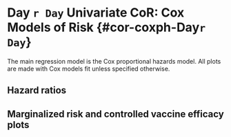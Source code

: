 # Day `r Day` Univariate CoR: Cox Models of Risk {#cor-coxph-Day`r Day`}

The main regression model is the Cox proportional hazards model. All plots are made with Cox models fit unless specified otherwise.

## Hazard ratios

\begin{table}[H]
\caption{Inference for Day `r Day` antibody marker covariate-adjusted correlates of risk of COVID in the vaccine group: Hazard ratios per 10-fold increment in the marker*}
\begin{center}
    \input{\pathCoRoutput`r Day`/CoR_univariable_svycoxph_pretty_\studyname}\\
\end{center}
*Baseline covariates adjusted for: age in years, at risk or not, community of color or not
%, baseline risk score
. Average follow-up time \input{\pathCoRoutput`r Day`/CoR_mean_followup_time_vacc_\studyname} days, maximum follow-up time \input{\pathCoRoutput`r Day`/CoR_max_followup_time_vacc_\studyname} days.\\
**No. at-risk = number of per-protocol baseline negative vaccine recipients at-risk for COVID at 7 days post Day `r Day` visit; no. cases = number of this cohort with an observed COVID endpoints.

    \label{tab:CoR_univariable_svycoxph_pretty_\studyname}
\end{table}


\begin{table}[H]
\caption{Inference for Day `r Day` antibody marker covariate-adjusted correlates of risk of COVID in the vaccine group: Hazard ratios for Middle vs. Upper tertile vs. Lower tertile*}
\begin{center}
\setlength{\tabcolsep}{.5ex}
\input{\pathCoRoutput`r Day`/CoR_univariable_svycoxph_cat_pretty_\studyname}\\
\end{center}
*Baseline covariates adjusted for: age in years, at risk or not, community of color or not
%, baseline risk score
. Average follow-up time \input{\pathCoRoutput`r Day`/CoR_mean_followup_time_vacc_\studyname} days, maximum follow-up time \input{\pathCoRoutput`r Day`/CoR_max_followup_time_vacc_\studyname} days.
Cutpoints:
%Day `r Day` cutpoints:
\input{\pathCoRoutput`r Day`/cutpoints_D`r Day`bindSpike_\studyname},  
\input{\pathCoRoutput`r Day`/cutpoints_D`r Day`bindRBD_\studyname},  
\input{\pathCoRoutput`r Day`/cutpoints_D`r Day`pseudoneutid50_\studyname},  
\input{\pathCoRoutput`r Day`/cutpoints_D`r Day`pseudoneutid80_\studyname}.
%fold-rise cutpoints:
%\input{\pathCoRoutput`r Day`/cutpoints_D`r Day`overBbindSpike_\studyname},  
%\input{\pathCoRoutput`r Day`/cutpoints_D`r Day`overBbindRBD_\studyname},  
%\input{\pathCoRoutput`r Day`/cutpoints_D`r Day`overBpseudoneutid50_\studyname},  
%\input{\pathCoRoutput`r Day`/cutpoints_D`r Day`overBpseudoneutid80_\studyname}.  
\\
**No. at-risk = number of per-protocol baseline negative vaccine recipients at-risk for COVID at 7 days post Day `r Day` visit; no. cases = number of this cohort with an observed COVID endpoints.\\
***Generalized Wald-test p-value of the null hypothesis that the hazard rate is constant across the Lower, Middle, and Upper tertile groups.
    \label{tab:CoR_univariable_svycoxph_cat_pretty_\studyname}
\end{table}
\begin{figure}[H]
    \includegraphics[width=1\textwidth]{\pathCoRoutput`r Day`/hr_forest_bindSpike_\studyname}
    \includegraphics[width=1\textwidth]{\pathCoRoutput`r Day`/hr_forest_bindRBD_\studyname}
    \includegraphics[width=1\textwidth]{\pathCoRoutput`r Day`/hr_forest_pseudoneutid50_\studyname}
    \includegraphics[width=1\textwidth]{\pathCoRoutput`r Day`/hr_forest_pseudoneutid80_\studyname}
    \caption{Forest plots of hazard ratios among baseline seronegative vaccine recipients and subgroups with 95\% point-wise confidence intervals.}
\end{figure}
\clearpage
\begin{figure}[H]
    \centering
    \includegraphics[width=1\textwidth]{\pathCoRoutput`r Day`/hr_forest_marginal_bindSpike_\studyname}
    \caption{Forest plots of hazard ratios of Day `r Day` binding Ab to spike markers among baseline seronegative vaccine recipients (top row) and eight subpopulations (row 2-9) with 95\% point-wise confidence intervals.}
\end{figure}
\begin{figure}[H]
    \centering
    \includegraphics[width=1\textwidth]{\pathCoRoutput`r Day`/hr_forest_marginal_bindRBD_\studyname}
    \caption{Forest plots of hazard ratios of Day `r Day` binding Ab to RBD markers among baseline seronegative vaccine recipients (top row) and eight subpopulations (row 2-9) with 95\% point-wise confidence intervals.}
\end{figure}
\begin{figure}[H]
    \centering
    \includegraphics[width=1\textwidth]{\pathCoRoutput`r Day`/hr_forest_marginal_pseudoneutid50_\studyname}
    \caption{Forest plots of hazard ratios of Day `r Day` pseudo neut ID50 markers among baseline seronegative vaccine recipients (top row) and eight subpopulations (row 2-9) with 95\% point-wise confidence intervals.}
\end{figure}
<!-- \begin{figure}[H] -->
<!--     \centering -->
<!--     \includegraphics[width=1\textwidth]{\pathCoRoutput`r Day`/hr_forest_marginal_liveneutmn50_\studyname} -->
<!--     \caption{Forest plots of hazard ratios of Day `r Day` live neut MN50 markers among baseline seronegative vaccine recipients (top row) and eight subpopulations (row 2-9) with 95\% point-wise confidence intervals.} -->
<!-- \end{figure} -->
\begin{figure}[H]
    \centering
    \includegraphics[width=1\textwidth]{\pathCoRoutput`r Day`/hr_forest_marginal_pseudoneutid80_\studyname}
    \caption{Forest plots of hazard ratios of Day `r Day` pseudo neut ID80 markers among baseline seronegative vaccine recipients (top row) and eight subpopulations (row 2-9) with 95\% point-wise confidence intervals.}
\end{figure}
\clearpage
<!-- \begin{table}[H] -->
<!--     \setlength{\tabcolsep}{.5ex} -->
<!-- \scriptsize{ -->
<!--     \input{\pathCoRoutput`r Day`/CoR_univariable_svycoxph_\studyname} -->
<!-- } -->
<!-- \caption{CoR models among baseline seronegative vaccine recipients. Each column corresponds to one Cox model fitted by survey::svycoxph.} -->
<!--     \label{tab:CoR_univariable_svycoxph_\studyname} -->
<!-- \end{table} -->
<!-- \begin{table}[H] -->
<!--     \setlength{\tabcolsep}{.5ex} -->
<!--     \input{\pathCoRoutput`r Day`/CoR_pseudoneutid80_sens_noCases_\studyname} -->
<!-- \caption{CoR models for Day `r Day` pseudo neut ID80 among baseline seronegative vaccine recipients. Each row corresponds to one Cox model fitted by survey::svycoxph.For each model, a different dataset that keeps a random subset of the cases is used. The original dataset has 66 cases.} -->
<!--     \label{tab:CoR_Day`r Day`pseudoneutid80_sens_noCases_\studyname} -->
<!-- \end{table} -->
<!-- \begin{table}[H] -->
<!--     \setlength{\tabcolsep}{.5ex} -->
<!--     \input{\pathCoRoutput`r Day`/CoR_pseudoneutid80_5cases_\studyname} -->
<!-- \caption{CoR models for Day `r Day` pseudo neut ID80 among baseline seronegative vaccine recipients. Each row corresponds to one Cox model fitted by survey::svycoxph.For each model, a different dataset that keeps a random subset of 5 cases is used.} -->
<!--     \label{tab:CoR_Day`r Day`pseudoneutid80_5cases_\studyname} -->
<!-- \end{table} -->
<!-- \begin{table}[H] -->
<!--     \input{\pathCoRoutput`r Day`/CoR_univariable_tps} -->
<!--     \caption{CoR models among baseline seronegative vaccine recipients. Each column corresponds to one logistic regression model fitted by osDesign::tps. } -->
<!--     \label{tab:CoR_univariable_tps} -->
<!-- \end{table} -->
<!-- \begin{table}[H] -->
<!--     \input{\pathCoRoutput`r Day`/CoR_univariable_hingelogistic} -->
<!--     \caption{CoR models among baseline seronegative vaccine recipients. Each column corresponds to one logistic regression model with hinge fitted by chgnpt::chngptm. } -->
<!--     \label{tab:CoR_univariable_hingelogistic} -->
<!-- \end{table} -->
## Marginalized risk and controlled vaccine efficacy plots
<!-- \begin{figure}[H] -->
<!--     \centering -->
<!--     \includegraphics[width=1\textwidth]{\pathCoRoutput`r Day`/marginalized_risks1_woplacebo_\studyname} -->
<!--     \caption{Marginalized cumulative risk by Day \protect\input{\pathCoRoutput`r Day`/timepoints_cum_risk_\studyname} as functions of Day `r Day` markers (=s) among baseline seronegative vaccine recipients with 95\% bootstrap point-wise confidence bands. The horizontal lines indicate the overall cumulative risk of the vaccine arm by Day \protect\input{\pathCoRoutput`r Day`/timepoints_cum_risk_\studyname} and its 95\% point-wise confidence interval. Histograms of the immunological markers in the vaccine arm are overlaid.} -->
<!-- \end{figure} -->
\begin{figure}[H]
    \centering
    \includegraphics[width=1\textwidth]{\pathCoRoutput`r Day`/marginalized_risks1_\studyname}
    \caption{Marginalized cumulative risk by Day \protect\input{\pathCoRoutput`r Day`/timepoints_cum_risk_\studyname} as functions of Day `r Day` markers (=s) among baseline seronegative vaccine recipients with 95\% bootstrap point-wise confidence bands. The horizontal lines indicate the overall cumulative risk of the placebo and vaccine arms by Day \protect\input{\pathCoRoutput`r Day`/timepoints_cum_risk_\studyname} and its 95\% point-wise confidence interval. Histograms of the immunological markers in the vaccine arm are overlaid. lod: lower limit of detection.}
\end{figure}
\begin{figure}[H]
    \centering
    \includegraphics[width=1\textwidth]{\pathCoRoutput`r Day`/marginalized_risks2_woplacebo_\studyname}
    \caption{Marginalized cumulative risk by Day \protect\input{\pathCoRoutput`r Day`/timepoints_cum_risk_\studyname} as functions of Day `r Day` markers above a threshold ($\geq s$) among baseline seronegative vaccine recipients with 95\% bootstrap point-wise confidence bands (at least 5 cases are required). The horizontal lines indicate the overall cumulative risk of the vaccine arm by Day \protect\input{\pathCoRoutput`r Day`/timepoints_cum_risk_\studyname} and its 95\% point-wise confidence interval. Histograms of the immunological markers in the vaccine arm are overlaid. lod: lower limit of detection.}
\end{figure}
\begin{figure}[H]
    \centering
    \includegraphics[width=1\textwidth]{\pathCoRoutput`r Day`/controlled_ve_curves_\studyname}
    \caption{Controlled VE with sensitivity analysis as functions of Day `r Day` markers (=s) among baseline seronegative vaccine recipients with 95\% bootstrap point-wise confidence bands. Histograms of the immunological markers in the vaccine arm are overlaid. lod: lower limit of detection.}
\end{figure}
<!-- \begin{figure}[H] -->
<!--     \centering -->
<!--     \includegraphics[width=1\textwidth]{\pathCoRoutput`r Day`/marginalized_risks2_\studyname} -->
<!--     \caption{Marginalized cumulative risk by Day \protect\input{\pathCoRoutput`r Day`/timepoints_cum_risk_\studyname} as functions of Day `r Day` markers above a threshold (>=s) among baseline seronegative vaccine recipients with 95\% bootstrap point-wise confidence bands (at least 5 cases are required). The horizontal lines indicate the overall cumulative risk of the placebo and vaccine arms by Day \protect\input{\pathCoRoutput`r Day`/timepoints_cum_risk_\studyname} and its 95\% point-wise confidence interval. Histograms of the immunological markers in the vaccine arm are overlaid.} -->
<!-- \end{figure} -->
\begin{figure}[H]
    \centering
    \includegraphics[width=1\textwidth]{\pathCoRoutput`r Day`/marginalized_risks_cat_\studyname}
    \caption{Marginalized cumulative incidence rate curves for trichotomized Day `r Day` markers among baseline seronegative vaccine recipients. The gray line is the overall cumulative incidence rate curve in the placebo arm.}
\end{figure}